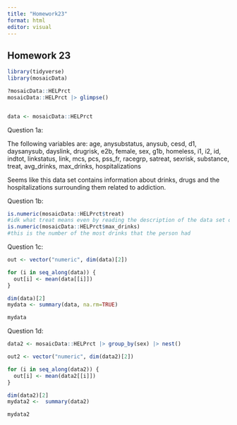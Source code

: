 ```yaml
---
title: "Homework23"
format: html
editor: visual
---
```


## Homework 23

```r
library(tidyverse)
library(mosaicData)

?mosaicData::HELPrct
mosaicData::HELPrct |> glimpse()


data <- mosaicData::HELPrct
```

Question 1a:

The following variables are: age, anysubstatus, anysub, cesd, d1, daysanysub, dayslink, drugrisk, e2b, female, sex, g1b, homeless, i1, i2, id, indtot, linkstatus, link, mcs, pcs, pss_fr, racegrp, satreat, sexrisk, substance, treat, avg_drinks, max_drinks, hospitalizations

Seems like this data set contains information about drinks, drugs and the hospitalizations surrounding them related to addiction.

Question 1b:

```r
is.numeric(mosaicData::HELPrct$treat)
#idk what treat means even by reading the description of the data set or the column
is.numeric(mosaicData::HELPrct$max_drinks)
#this is the number of the most drinks that the person had
```

Question 1c:

```r

out <- vector("numeric", dim(data)[2])

for (i in seq_along(data)) {
  out[i] <- mean(data[[i]])
}

dim(data)[2]
mydata <- summary(data, na.rm=TRUE)

mydata
```

Question 1d:

```r
data2 <- mosaicData::HELPrct |> group_by(sex) |> nest()

out2 <- vector("numeric", dim(data2)[2])

for (i in seq_along(data2)) {
  out[i] <- mean(data2[[i]])
}

dim(data2)[2]
mydata2 <-  summary(data2)

mydata2
```
